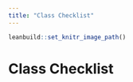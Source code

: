 ```yaml
---
title: "Class Checklist"
---
```

```r
leanbuild::set_knitr_image_path()
```

# Class Checklist
